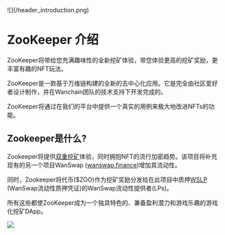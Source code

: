 
<div style={{marginBottom:20}}>
![](/header_introduction.png)
</div>

# ZooKeeper 介绍

ZooKeeper将带给您充满趣味性的全新挖矿体验，带您体验更高的挖矿奖励，更丰富有趣的NFT玩法。

ZooKeeper是一款基于万维链构建的全新的去中心化应用。它是完全由社区爱好者设计制作，并在Wanchain团队的技术支持下开发完成的。

ZooKeeper将通过在我们的平台中提供一个真实的用例来极大地改进NFTs的功能。


## Zookeeper是什么?

Zookeeper将提供[双重挖矿](/features#dual-farming)体验，同时拥抱NFT的流行加密趋势。该项目将补充现有的另一个项目WanSwap ([wanswap.finance](https://wanswap.finance))增加其流动性。

同时，Zookeeper将代币($ZOO)作为挖矿奖励分发给在此项目中质押[WSLP](/faq#wslp-token) (WanSwap流动性质押凭证)的WanSwap流动性提供者(LPs)。

所有这些都使ZooKeeper成为一个独具特色的、兼备盈利潜力和游戏乐趣的游戏化挖矿DApp。

![](/footer_introduction.png)
